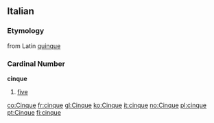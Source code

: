 ==Italian==
===Etymology===
from Latin [[quinque]]

===Cardinal Number===
'''cinque'''

# [[five]]

[[co:Cinque]]
[[fr:cinque]]
[[gl:Cinque]]
[[ko:Cinque]]
[[it:cinque]]
[[no:Cinque]]
[[pl:cinque]]
[[pt:Cinque]]
[[fi:cinque]]